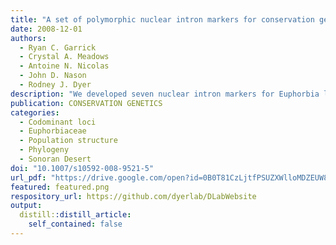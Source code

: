 ```yaml
---
title: "A set of polymorphic nuclear intron markers for conservation genetics and phylogeography of Euphorbia species (Pedilanthus clade)"
date: 2008-12-01
authors:
  - Ryan C. Garrick
  - Crystal A. Meadows
  - Antoine N. Nicolas
  - John D. Nason
  - Rodney J. Dyer
description: "We developed seven nuclear intron markers for Euphorbia lomelii. New exon-primed intron-crossing (EPIC) oligonucleotides were used for initial amplification and sequencing, then locus-specific primers and restriction-fragment-length polymorphism genotyping assays were designed. Loci showed no significant deviation from Hardy-Weinberg and linkage equilibrium, and they cross-amplify in at least three congeneric species."
publication: CONSERVATION GENETICS
categories: 
  - Codominant loci
  - Euphorbiaceae
  - Population structure
  - Phylogeny
  - Sonoran Desert
doi: "10.1007/s10592-008-9521-5"
url_pdf: "https://drive.google.com/open?id=0B0T81CzLjtfPSUZXWlloMDZEUW8"
featured: featured.png
respository_url: https://github.com/dyerlab/DLabWebsite
output:
  distill::distill_article:
    self_contained: false
---
```


